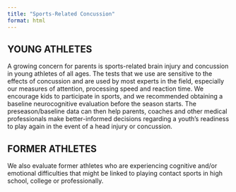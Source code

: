 ```yaml
---
title: "Sports-Related Concussion"
format: html
---
```


## YOUNG ATHLETES

A growing concern for parents is sports-related brain injury and concussion in young athletes of all ages.  The tests that we use are sensitive to the effects of concussion and are used by most experts in the field, especially our measures of attention, processing speed and reaction time.  We encourage kids to participate in sports, and we recommended obtaining a baseline neurocognitive evaluation before the season starts.  The preseason/baseline data can then help parents, coaches and other medical professionals make better-informed decisions regarding a youth’s readiness to play again in the event of a head injury or concussion.

## FORMER ATHLETES

We also evaluate former athletes who are experiencing cognitive and/or emotional difficulties that might be linked to playing contact sports in high school, college or professionally.
